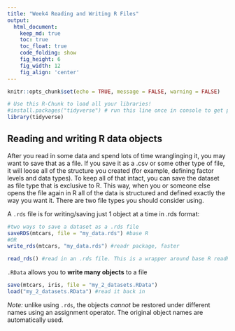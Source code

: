 ```yaml
---
title: "Week4 Reading and Writing R Files"
output:
  html_document:  
    keep_md: true
    toc: true
    toc_float: true
    code_folding: show
    fig_height: 6
    fig_width: 12
    fig_align: 'center'
---
```


```r
knitr::opts_chunk$set(echo = TRUE, message = FALSE, warning = FALSE)
```

```r
# Use this R-Chunk to load all your libraries!
#install.packages("tidyverse") # run this line once in console to get package
library(tidyverse)

```

## Reading and writing R data objects

After you read in some data and spend lots of time wranglinging it, you may want to save that as a file. If you save it as a .csv or some other type of file, it will loose all of the structure you created (for example, defining factor levels and data types). To keep all of that intact, you can save the dataset as file type that is exclusive to R. This way, when you or someone else opens the file again in R all of the data is structured and defined exactly the way you want it. There are two file types you should consider using.

A `.rds` file is for writing/saving just 1 object at a time in .rds format:

```r
#two ways to save a dataset as a .rds file
saveRDS(mtcars, file = "my_data.rds") #base R
#OR
write_rds(mtcars, "my_data.rds") #readr package, faster

read_rds() #read in an .rds file. This is a wrapper around base R readRDS()
```

`.RData` allows you to **write many objects** to a file

```r
save(mtcars, iris, file = "my_2_datasets.RData")
load("my_2_datasets.RData") #read it back in
```

*Note:* unlike using `.rds`, the objects *cannot* be restored under different names using an assignment operator. The original object names are automatically used.
